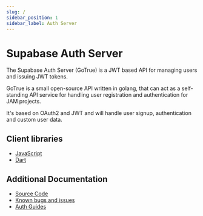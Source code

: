 ```yaml
---
slug: /
sidebar_position: 1
sidebar_label: Auth Server
---
```


# Supabase Auth Server

The Supabase Auth Server (GoTrue) is a JWT based API for managing users and issuing JWT tokens.

GoTrue is a small open-source API written in golang, that can act as a self-standing API service for handling user registration and authentication for JAM projects.

It's based on OAuth2 and JWT and will handle user signup, authentication and custom user data.

## Client libraries

- [JavaScript](https://github.com/supabase/gotrue-js)
- [Dart](https://github.com/supabase/gotrue-dart)

## Additional Documentation

- [Source Code](https://github.com/supabase/gotrue)
- [Known bugs and issues](https://github.com/supabase/gotrue/issues)
- [Auth Guides](https://supabase.com/docs/guides/auth)

